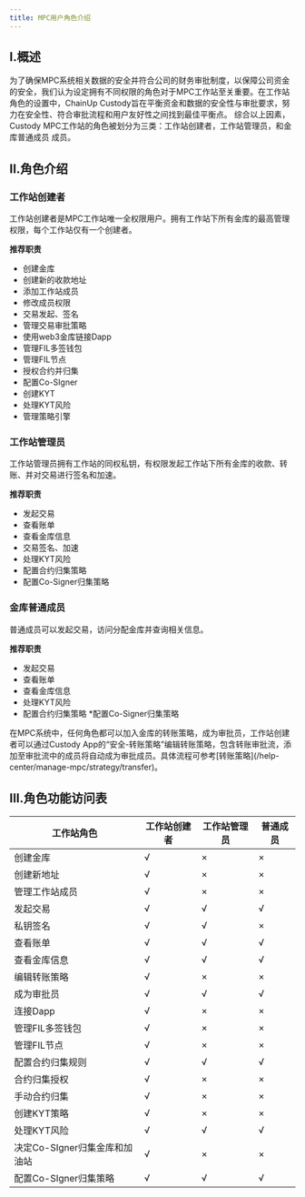 ---
title: MPC用户角色介绍
---

## I.概述

为了确保MPC系统相关数据的安全并符合公司的财务审批制度，以保障公司资金的安全，我们认为设定拥有不同权限的角色对于MPC工作站至关重要。在工作站角色的设置中，ChainUp Custody旨在平衡资金和数据的安全性与审批要求，努力在安全性、符合审批流程和用户友好性之间找到最佳平衡点。
综合以上因素，Custody MPC工作站的角色被划分为三类：工作站创建者，工作站管理员，和金库普通成员
成员。

## II.角色介绍

### 工作站创建者
工作站创建者是MPC工作站唯一全权限用户。拥有工作站下所有金库的最高管理权限，每个工作站仅有一个创建者。

**推荐职责**
* 创建金库
* 创建新的收款地址
* 添加工作站成员
* 修改成员权限
* 交易发起、签名
* 管理交易审批策略
* 使用web3金库链接Dapp
* 管理FIL多签钱包
* 管理FIL节点
* 授权合约并归集
* 配置Co-SIgner
* 创建KYT
* 处理KYT风险
* 管理策略引擎


### 工作站管理员
工作站管理员拥有工作站的同权私钥，有权限发起工作站下所有金库的收款、转账、并对交易进行签名和加速。

**推荐职责**
* 发起交易
* 查看账单
* 查看金库信息
* 交易签名、加速
* 处理KYT风险
* 配置合约归集策略
* 配置Co-Signer归集策略


### 金库普通成员
普通成员可以发起交易，访问分配金库并查询相关信息。

**推荐职责**
* 发起交易
* 查看账单
* 查看金库信息
* 处理KYT风险
* 配置合约归集策略
*配置Co-Signer归集策略

<Tip>
在MPC系统中，任何角色都可以加入金库的转账策略，成为审批员，工作站创建者可以通过Custody App的“安全-转账策略”编辑转账策略，包含转账审批流，添加至审批流中的成员将自动成为审批成员。具体流程可参考[转账策略](/help-center/manage-mpc/strategy/transfer)。
</Tip>



## III.角色功能访问表

| 工作站角色| 工作站创建者 | 工作站管理员 | 普通成员 |
| ------- | ------- |------- |------ |
| 创建金库 |√ |×|×|
| 创建新地址  |√ |×|×|
| 管理工作站成员 |√ |×|×|
| 发起交易 | √|√|√|
| 私钥签名  | √|√|×|
| 查看账单  | √|√|√|
| 查看金库信息  | √|√|√|
| 编辑转账策略  | √|×|×|
| 成为审批员  |√|√|√|
| 连接Dapp | √|×|×|
| 管理FIL多签钱包  |√|×|×|
| 管理FIL节点  |√|×|×|
| 配置合约归集规则  | √|√|√|
| 合约归集授权  | √|×|×|
| 手动合约归集  |√ |×|×|
| 创建KYT策略  | √|×|×|
| 处理KYT风险  | √|√|√|
| 决定Co-SIgner归集金库和加油站  | √|×|×|
| 配置Co-SIgner归集策略 |√ |√|√|

